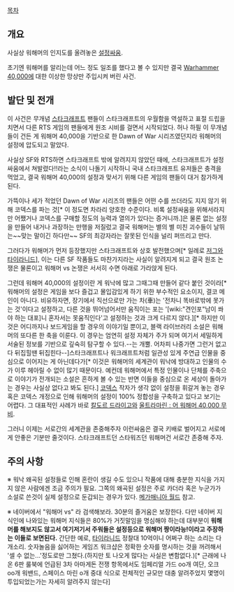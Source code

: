 [[목차]]
== 개요 ==
사실상 워해머의 인지도를 올려놓은 [[설정싸움]].

초기엔 워해머를 알리는데 어느 정도 일조를 했다고 볼 수 있지만 결국 [[Warhammer 40,000]]에 대한 이상한 망상만 주입시켜 버린 사건. 

== 발단 및 전개 ==
이 사건은 무개념 [[스타크래프트]] 팬들이 스타크래프트의 우월함을 역설하고 표절 드립을 치면서 다른 RTS 게임의 팬들에게 원조 시비를 걸면서 시작되었다. 허나 하필 이 무개념들이 건든 게 워해머 40,000을 기반으로 한 Dawn of War 시리즈였던지라 워해머의 설정에 압도되고 말았다.

사실상 SF와 RTS하면 스타크래프트 밖에 알려지지 않았던 때에, 스타크래프트가 설정 싸움에서 쳐발렸다!!라는 소식이 나돌기 시작하니 국내 스타크래프트 유저들은 충격을 먹었고, 결국 워해머 40,000의 설정과 맞서기 위해 다른 게임의 팬들이 대거 참가하게 된다. 

가뜩이나 세가 적었던 Dawn of War 시리즈의 팬들은 어떤 수를 쓰더라도 지지 않기 위해 코덱스를 파는 것[* 이 정도면 차라리 양호한 수준이다. 비록 설정싸움을 위해서라지만 어쨌거나 코덱스를 구매할 정도의 능력과 열의가 있다는 증거니까.]은 물론 없는 설정을 만들어 내거나 과장하는 만행을 저질렀고 결국 워해머는 별의 별 미친 괴수들이 날뛰는~~맞는 말이긴 하다만~~ SF의 최강자라는 잘못된 인식을 널리 퍼뜨리고 만다.

그러다가 워해머가 먼저 등장했지만 스타크래프트와 상호 발전했으며[* 일례로 [[저그]]와 [[타이라니드]]], 이는 다른 SF 작품들도 마찬가지라는 사실이 알려지게 되고 결국 원조 논쟁은 물론이고 워해머 vs 논쟁은 서서히 수면 아래로 가라앉게 된다.

그런데 워해머 40,000의 설정이란 게 워낙에 많고 그때그때 만들어 같다 붙인 것이라[* 워해머의 설정은 게임을 보다 즐겁고 몰입감있게 하기 위한 부수적인 요소이지, 결코 메인이 아니다. 비유하자면, 장기에서 직선으로만 가는 차(車)는 '전차니 똑바로밖에 못가는 것'이다고 설정하고, 다른 것을 뛰어넘어서만 움직이는 포는 '[wiki:"견인포"남이 쏴야 하는 대포]니 혼자서는 못움직인다'고 설정하는 것과 크게 다르지 않다.][* 하지만 이것은 어디까지나 보드게임을 할 경우의 이야기일 뿐이고, 블랙 라이브러리 소설은 워해머의 또다른 한 축을 이룬다. 이 경우는 엄연히 설정 자체가 주가 되며 여기서 세밀하게 서술된 정보를 기반으로 깊숙히 탐구할 수 있다.--는 개뿔. 어차피 나중가면 그런거 없고 다 뒤집힐땐 뒤집힌다--]스타크래프트나 워크래프트처럼 일관성 있게 주연급 인물을 중심으로 이어지는 게 아닌데다가[* 이것은 워해머의 세계관이 워낙에 방대하고 인물의 수가 이루 헤아릴 수 없이 많기 때문이다. 예컨데 워해머에서 특정 인물이나 단체를 주축으로 이야기가 전개되는 소설은 흔하게 볼 수 있는 반면 이들을 중심으로 온 세상이 돌아가는 경우는 사실상 없다고 봐도 된다.] [[코덱스]] 작자가 생각 없이 설정을 휘갈겨 놓는 경우 혹은 코덱스 개정으로 인해 워해머의 설정이 100% 정합성을 구축하고 있다고 보기는 어렵다. 그 대표적인 사례가 바로 [[칼도르 드라이고]]와 [[울트라마린 : 어 워해머 40,000 무비]].

그러니 이제는 서로간의 세계관을 존중해주자 이런싸움은 결국 키배로 벌어지고 서로에게 안좋은 기분만 줄것이다. 스타크래프트던 스타워즈던 워해머건 서로간 존중해 주자.


== 주의 사항 ==
※ 워낙 왜곡된 설정들로 인해 혼란이 생길 수도 있으니 작품에 대해 충분한 지식을 가지지 않은 사람에겐 조금 주의가 필요. 그쪽의 왜곡된 설정은 주로 카더라 혹은 누군가가 소설로 쓴것이 실제 설정으로 둔갑되는 경우가 있다. [[메가매니아 월드]] 참고.


※ 네이버에서 "워해머 vs" 라 검색해보라. 30분의 즐거움은 보장한다. 다만 네이버 지식인에 나와있는 워해머 지식들은 80%가 거짓말임을 명심해야 하는데 대부분이 '''워해머를 해보지도 않고서 여기저기서 주워들은 설정등으로 워해머 짱이라능!이라고 주장하는 이들로 보면된다.'''
간단한 예로, [[타이라니드]] 정찰대 10억이니 어쩌구 하는 소리는 다 개소리. 숫자놀음을 싫어하는 게임즈 워크샵은 정확한 숫자를 명시하는 것을 꺼려해서 '셀 수 없는...'정도로만 그쳤다.(하지만 토 나오게 많다는 사실은 변함없다.)[* 근래에 나온 6판 룰북에 언급된 3차 아마게돈 전쟁 항목에서도 임페리얼 가드 oo개 여단, 오크 oo개 워밴드, 스페이스 마린 o개 중대 식으로 전체적인 규모만 대충 알려주었지 몇명이 투입되었는가는 자세히 알려주지 않는다]
